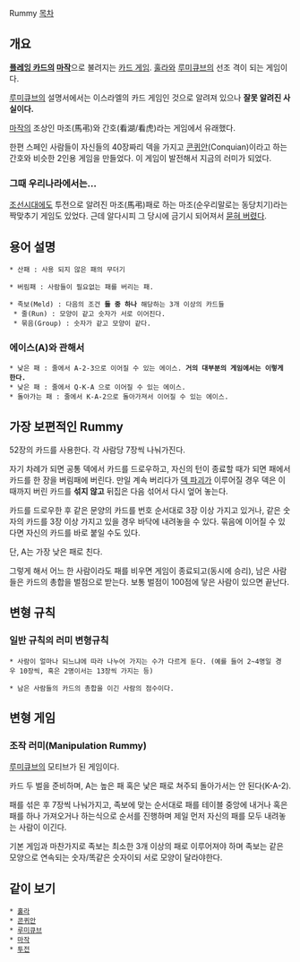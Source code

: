 Rummy
[[목차]]
== 개요 ==

'''[[플레잉 카드]]의 [[마작]]'''으로 불려지는 [[카드 게임]]. [[훌라]]와 [[루미큐브]]의 선조 격이 되는 게임이다.

[[루미큐브]]의 설명서에서는 이스라엘의 카드 게임인 것으로 알려져 있으나 '''잘못 알려진 사실이다.'''

[[마작]]의 조상인 마조(馬弔)와 간호(看湖/看虎)라는 게임에서 유래했다.

한편 스페인 사람들이 자신들의 40장짜리 덱을 가지고 [[콘퀴안]](Conquian)이라고 하는 간호와 비슷한 2인용 게임을 만들었다. 이 게임이 발전해서 지금의 러미가 되었다.
=== 그때 우리나라에서는... ===

[[조선시대]]에도 투전으로 알려진 마조(馬弔)패로 하는 마조(순우리말로는 동당치기)라는 짝맞추기 게임도 있었다. 근데 알다시피 그 당시에 금기시 되어져서 [[흑역사|묻혀 버렸다]].

== 용어 설명 ==

 * 산패 : 사용 되지 않은 패의 무더기

 * 버림패 : 사람들이 필요없는 패를 버리는 패.

 * 족보(Meld) : 다음의 조건 '''둘 중 하나''' 해당하는 3개 이상의 카드들
  * 줄(Run) : 모양이 같고 숫자가 서로 이어진다.
  * 묶음(Group) : 숫자가 같고 모양이 같다.

=== 에이스(A)와 관해서 ===

 * 낮은 패 : 줄에서 A-2-3으로 이어질 수 있는 에이스. '''거의 대부분의 게임에서는 이렇게 한다.'''
 * 낮은 패 : 줄에서 Q-K-A 으로 이어질 수 있는 에이스.
 * 돌아가는 패 : 줄에서 K-A-2으로 돌아가져서 이어질 수 있는 에이스.
== 가장 보편적인 Rummy ==

52장의 카드를 사용한다. 각 사람당 7장씩 나눠가진다.

자기 차례가 되면 공통 덱에서 카드를 드로우하고, 자신의 턴이 종료할 때가 되면 패에서 카드를 한 장을 버림패에 버린다. 만일 계속 버리다가 [[덱 파괴]]가 이루어질 경우 덱은 이 때까지 버린 카드를 '''섞지 않고''' 뒤집은 다음 섞어서 다시 엎어 놓는다.

카드를 드로우한 후 같은 문양의 카드를 번호 순서대로 3장 이상 가지고 있거나, 같은 숫자의 카드를 3장 이상 가지고 있을 경우 바닥에 내려놓을 수 있다. 묶음에 이어질 수 있다면 자신의 카드를 바로 붙일 수도 있다.

단, A는 가장 낮은 패로 친다.

그렇게 해서 어느 한 사람이라도 패를 비우면 게임이 종료되고(동시에 승리), 남은 사람들은 카드의 총합을 벌점으로 받는다. 보통 벌점이 100점에 닿은 사람이 있으면 끝난다.

== 변형 규칙 ==

=== 일반 규칙의 러미 변형규칙 ===

 * 사람이 얼마나 되느냐에 따라 나누어 가지는 수가 다르게 둔다. (예를 들어 2~4명일 경우 10장씩, 혹은 2명이서는 13장씩 가지는 등)

 * 남은 사람들의 카드의 총합을 이긴 사람의 점수이다.

== 변형 게임 ==

=== 조작 러미(Manipulation Rummy) ===

[[루미큐브]]의 모티브가 된 게임이다.

카드 두 벌을 준비하며, A는 높은 패 혹은 낯은 패로 쳐주되 돌아가서는 안 된다(K-A-2).

패를 섞은 후 7장씩 나눠가지고, 족보에 맞는 순서대로 패를 테이블 중앙에 내거나 혹은 패를 하나 가져오거나 하는식으로 순서를 진행하며 제일 먼저 자신의 패를 모두 내려놓는 사람이 이긴다.

기본 게임과 마찬가지로 족보는 최소한 3개 이상의 패로 이루어져야 하며 족보는 같은 모양으로 연속되는 숫자/똑같은 숫자이되 서로 모양이 달라야한다.

== 같이 보기 ==

 * [[훌라]]
 * [[콘퀴안]]
 * [[루미큐브]]
 * [[마작]]
 * [[투전]]
